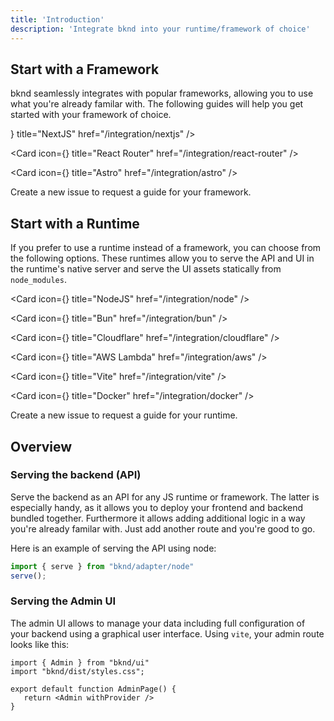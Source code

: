 ```yaml
---
title: 'Introduction'
description: 'Integrate bknd into your runtime/framework of choice'
---
```


## Start with a Framework
bknd seamlessly integrates with popular frameworks, allowing you to use what you're already familar with. The following guides will help you get started with your framework of choice.

<Cards>
  <Card icon={<Icon icon="tabler:brand-nextjs" className="text-fd-primary !size-6" />} title="NextJS" href="/integration/nextjs" />

  <Card icon={<Icon icon="simple-icons:reactrouter" className="text-fd-primary !size-6" />} title="React Router" href="/integration/react-router" />

  <Card icon={<Icon icon="simple-icons:astro" className="text-fd-primary !size-6" />} title="Astro" href="/integration/astro" />

  <Card title="Yours missing?" href="https://github.com/bknd-io/bknd/issues/new">
     Create a new issue to request a guide for your framework.
  </Card>
</Cards>


## Start with a Runtime
If you prefer to use a runtime instead of a framework, you can choose from the following options. These runtimes allow you to serve the API and UI in the runtime's native server and serve the UI assets statically from `node_modules`.

<Cards>

  <Card icon={<Icon icon="tabler:brand-nodejs" className="text-fd-primary !size-6" />} title="NodeJS" href="/integration/node" />

  <Card icon={<Icon icon="simple-icons:bun" className="text-fd-primary !size-6" />} title="Bun" href="/integration/bun" />

  <Card icon={<Icon icon="devicon-plain:cloudflareworkers" className="text-fd-primary !size-6" />} title="Cloudflare" href="/integration/cloudflare" />

  <Card icon={<Icon icon="tabler:lambda" className="text-fd-primary !size-6" />} title="AWS Lambda" href="/integration/aws" />

  <Card icon={<Icon icon="simple-icons:vitest" className="text-fd-primary !size-6" />} title="Vite" href="/integration/vite" />

  <Card icon={<Icon icon="streamline-logos:docker-logo-solid" className="text-fd-primary !size-6" />} title="Docker" href="/integration/docker" />

  <Card title="Yours missing?" href="https://github.com/bknd-io/bknd/issues/new">
     Create a new issue to request a guide for your runtime.
  </Card>
</Cards>

## Overview

### Serving the backend (API)
Serve the backend as an API for any JS runtime or framework. The latter is especially handy, as it allows you to deploy your frontend and backend bundled together. Furthermore it allows adding additional logic in a way you're already familar with. Just add another route and you're good to go.

Here is an example of serving the API using node:

```js title="index.js"
import { serve } from "bknd/adapter/node"
serve();
```

### Serving the Admin UI
The admin UI allows to manage your data including full configuration of your backend using a graphical user interface. Using `vite`, your admin route looks like this:

```tsx title="admin.tsx"
import { Admin } from "bknd/ui"
import "bknd/dist/styles.css";

export default function AdminPage() {
   return <Admin withProvider />
}
```
